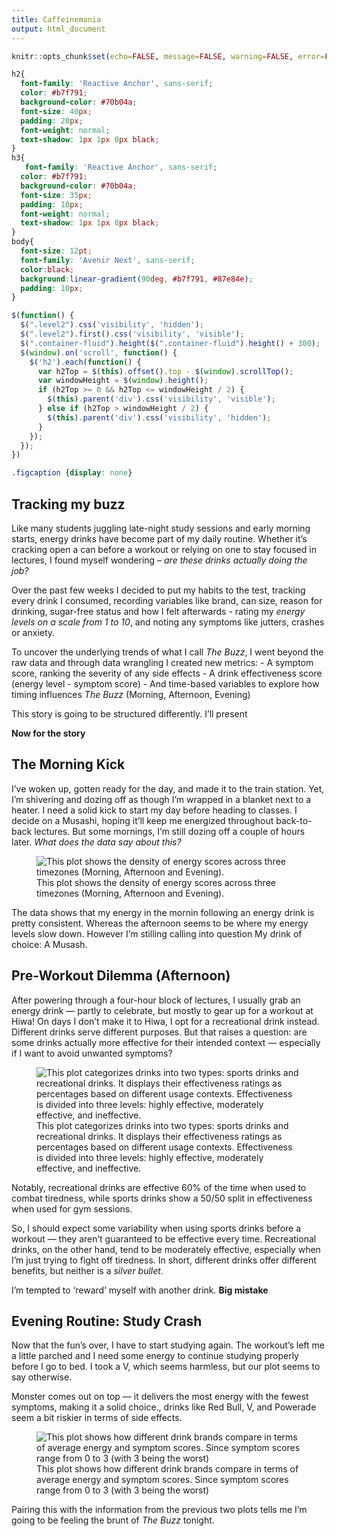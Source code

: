 ```yaml
---
title: Caffeinemania
output: html_document
---
```


<script src="https://code.jquery.com/jquery-3.7.1.min.js" integrity="sha256-/JqT3SQfawRcv/BIHPThkBvs0OEvtFFmqPF/lYI/Cxo=" crossorigin="anonymous"></script>

```r
knitr::opts_chunk$set(echo=FALSE, message=FALSE, warning=FALSE, error=FALSE)
```

```css
h2{
  font-family: 'Reactive Anchor', sans-serif;
  color: #b7f791;
  background-color: #70b04a;
  font-size: 40px;
  padding: 20px;
  font-weight: normal;
  text-shadow: 1px 1px 0px black;
}
h3{
   font-family: 'Reactive Anchor', sans-serif;
  color: #b7f791;
  background-color: #70b04a;
  font-size: 35px;
  padding: 10px;
  font-weight: normal;
  text-shadow: 1px 1px 0px black;
}
body{
  font-size: 12pt;
  font-family: 'Avenir Next', sans-serif;
  color:black;
  background:linear-gradient(90deg, #b7f791, #87e84e);
  padding: 10px;
}
```




```js
$(function() {
  $(".level2").css('visibility', 'hidden');
  $(".level2").first().css('visibility', 'visible');
  $(".container-fluid").height($(".container-fluid").height() + 300);
  $(window).on('scroll', function() {
    $('h2').each(function() {
      var h2Top = $(this).offset().top - $(window).scrollTop();
      var windowHeight = $(window).height();
      if (h2Top >= 0 && h2Top <= windowHeight / 2) {
        $(this).parent('div').css('visibility', 'visible');
      } else if (h2Top > windowHeight / 2) {
        $(this).parent('div').css('visibility', 'hidden');
      }
    });
  });
})
```

```css
.figcaption {display: none}
```

## Tracking my buzz

Like many students juggling late-night study sessions and early morning starts, energy drinks have become part of my daily routine. Whether it's cracking open a can before a workout or relying on one to stay focused in lectures, I found myself wondering -- *are these drinks actually doing the job?*

Over the past few weeks I decided to put my habits to the test, tracking every drink I consumed, recording variables like brand, can size, reason for drinking, sugar-free status and how I felt afterwards - rating my *energy levels on a scale from 1 to 10*, and noting any symptoms like jutters, crashes or anxiety. 

To uncover the underlying trends of what I call *The Buzz*, I went beyond the raw data and through data wrangling I created new metrics: 
- A symptom score, ranking the severity of any side effects
- A drink effectiveness score (energy level - symptom score)
- And time-based variables to explore how timing influences *The Buzz* (Morning, Afternoon, Evening)

This story is going to be structured differently. I'll present

**Now for the story**

## The Morning Kick

I’ve woken up, gotten ready for the day, and made it to the train station. Yet, I'm shivering and dozing off as though I’m wrapped in a blanket next to a heater. I need a solid kick to start my day before heading to classes. I decide on a Musashi, hoping it’ll keep me energized throughout back-to-back lectures. But some mornings, I’m still dozing off a couple of hours later. *What does the data say about this?*


![This plot shows the density of energy scores across three timezones (Morning, Afternoon and Evening). ](https://i.postimg.cc/xCR2VSmz/my-plot3.png)

The data shows that my energy in the mornin following an energy drink is pretty consistent. Whereas the afternoon seems to be where my energy levels slow down. However I'm stilling calling into question My drink of choice: A Musash.

## Pre-Workout Dilemma (Afternoon)
After powering through a four-hour block of lectures, I usually grab an energy drink — partly to celebrate, but mostly to gear up for a workout at Hiwa! On days I don’t make it to Hiwa, I opt for a recreational drink instead. Different drinks serve different purposes. But that raises a question: are some drinks actually more effective for their intended context — especially if I want to avoid unwanted symptoms?

![This plot categorizes drinks into two types: sports drinks and recreational drinks. It displays their effectiveness ratings as percentages based on different usage contexts. Effectiveness is divided into three levels: highly effective, moderately effective, and ineffective.](https://i.postimg.cc/rp4Vbbg1/my-plot1.png)

Notably, recreational drinks are effective 60% of the time when used to combat tiredness, while sports drinks show a 50/50 split in effectiveness when used for gym sessions.

So, I should expect some variability when using sports drinks before a workout — they aren't guaranteed to be effective every time. Recreational drinks, on the other hand, tend to be moderately effective, especially when I'm just trying to fight off tiredness. In short, different drinks offer different benefits, but neither is a *silver bullet*. 

I'm tempted to 'reward' myself with another drink. **Big mistake**

## Evening Routine: Study Crash
Now that the fun's over, I have to start studying again. The workout's left me a little parched and I need some energy to continue studying properly before I go to bed. I took a V, which seems harmless, but our plot seems to say otherwise. 

Monster comes out on top — it delivers the most energy with the fewest symptoms, making it a solid choice., drinks like Red Bull, V, and Powerade seem a bit riskier in terms of side effects.

![This plot shows how different drink brands compare in terms of average energy and symptom scores. Since symptom scores range from 0 to 3 (with 3 being the worst)](https://i.postimg.cc/cJ0Hg3Yq/my-plot2.png)

Pairing this with the information from the previous two plots tells me I'm going to be feeling the brunt of *The Buzz* tonight.













